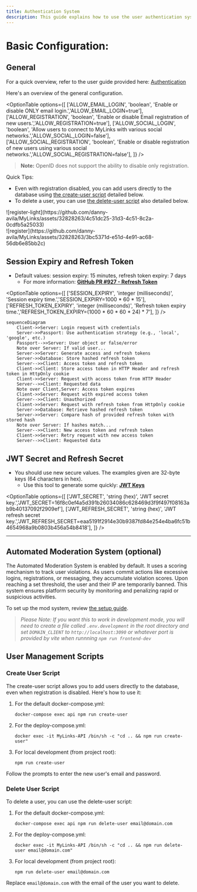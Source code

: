 ```yaml
---
title: Authentication System
description: This guide explains how to use the user authentication system of MyLinks, which offers secure and easy email and social logins. You will learn how to set up sign up, log in, password reset, and more.
--- 
```


# Basic Configuration:

## General

For a quick overview, refer to the user guide provided here: [Authentication](/docs/features/authentication)

Here's an overview of the general configuration.

<OptionTable
  options={[
    ['ALLOW_EMAIL_LOGIN', 'boolean', 'Enable or disable ONLY email login.','ALLOW_EMAIL_LOGIN=true'],
    ['ALLOW_REGISTRATION', 'boolean', 'Enable or disable Email registration of new users.','ALLOW_REGISTRATION=true'],
    ['ALLOW_SOCIAL_LOGIN', 'boolean', 'Allow users to connect to MyLinks with various social networks.','ALLOW_SOCIAL_LOGIN=false'],
    ['ALLOW_SOCIAL_REGISTRATION', 'boolean', 'Enable or disable registration of new users using various social networks.','ALLOW_SOCIAL_REGISTRATION=false'],
  ]}
/>

> **Note:** OpenID does not support the ability to disable only registration.

Quick Tips:

- Even with registration disabled, you can add users directly to the database using [the create-user script](#create-user-script) detailed below.
- To delete a user, you can use [the delete-user script](#delete-user-script) also detailed below.



<div style={{display: "flex", justifyContent: "center", alignItems: "center", flexDirection: "column"}}>
  <div className="image-light-theme">
    ![register-light](https://github.com/danny-avila/MyLinks/assets/32828263/4c51dc25-31d3-4c51-8c2a-0cdfb5a25033)
  </div>

  <div className="image-dark-theme">
    ![register](https://github.com/danny-avila/MyLinks/assets/32828263/3bc5371d-e51d-4e91-ac68-56db6e85bb2c)
  </div>
</div>


## Session Expiry and Refresh Token

- Default values: session expiry: 15 minutes, refresh token expiry: 7 days
  - For more information: **[GitHub PR #927 - Refresh Token](https://github.com/danny-avila/MyLinks/pull/927)**

<OptionTable
  options={[
    ['SESSION_EXPIRY', 'integer (milliseconds)', 'Session expiry time.','SESSION_EXPIRY=1000 * 60 * 15'],
    ['REFRESH_TOKEN_EXPIRY', 'integer (milliseconds)', 'Refresh token expiry time.','REFRESH_TOKEN_EXPIRY=(1000 * 60 * 60 * 24) * 7'],
  ]}
/>

``` mermaid
sequenceDiagram
    Client->>Server: Login request with credentials
    Server->>Passport: Use authentication strategy (e.g., 'local', 'google', etc.)
    Passport-->>Server: User object or false/error
    Note over Server: If valid user...
    Server->>Server: Generate access and refresh tokens
    Server->>Database: Store hashed refresh token
    Server-->>Client: Access token and refresh token
    Client->>Client: Store access token in HTTP Header and refresh token in HttpOnly cookie
    Client->>Server: Request with access token from HTTP Header
    Server-->>Client: Requested data
    Note over Client,Server: Access token expires
    Client->>Server: Request with expired access token
    Server-->>Client: Unauthorized
    Client->>Server: Request with refresh token from HttpOnly cookie
    Server->>Database: Retrieve hashed refresh token
    Server->>Server: Compare hash of provided refresh token with stored hash
    Note over Server: If hashes match...
    Server-->>Client: New access token and refresh token
    Client->>Server: Retry request with new access token
    Server-->>Client: Requested data
```

## JWT Secret and Refresh Secret

- You should use new secure values. The examples given are 32-byte keys (64 characters in hex). 
  - Use this tool to generate some quickly: **[JWT Keys](/toolkit/creds_generator)**

<OptionTable
  options={[
    ['JWT_SECRET', 'string (hex)', 'JWT secret key.','JWT_SECRET=16f8c0ef4a5d391b26034086c628469d3f9f497f08163ab9b40137092f2909ef'],
    ['JWT_REFRESH_SECRET', 'string (hex)', 'JWT refresh secret key.','JWT_REFRESH_SECRET=eaa5191f2914e30b9387fd84e254e4ba6fc51b4654968a9b0803b456a54b8418'],
  ]}
/>

---

## Automated Moderation System (optional)

The Automated Moderation System is enabled by default. It uses a scoring mechanism to track user violations. As users commit actions like excessive logins, registrations, or messaging, they accumulate violation scores. Upon reaching a set threshold, the user and their IP are temporarily banned. This system ensures platform security by monitoring and penalizing rapid or suspicious activities.

To set up the mod system, review [the setup guide](/docs/configuration/mod_system).

> *Please Note: If you want this to work in development mode, you will need to create a file called `.env.development` in the root directory and set `DOMAIN_CLIENT` to `http://localhost:3090` or whatever port  is provided by vite when runnning `npm run frontend-dev`*

## User Management Scripts

### Create User Script

The create-user script allows you to add users directly to the database, even when registration is disabled. Here's how to use it:

1. For the default docker-compose.yml:
   ```
   docker-compose exec api npm run create-user
   ```

2. For the deploy-compose.yml:
   ```
   docker exec -it MyLinks-API /bin/sh -c "cd .. && npm run create-user"
   ```

3. For local development (from project root):
   ```
   npm run create-user
   ```

Follow the prompts to enter the new user's email and password.

### Delete User Script

To delete a user, you can use the delete-user script:

1. For the default docker-compose.yml:
   ```
   docker-compose exec api npm run delete-user email@domain.com
   ```

2. For the deploy-compose.yml:
   ```
   docker exec -it MyLinks-API /bin/sh -c "cd .. && npm run delete-user email@domain.com"
   ```

3. For local development (from project root):
   ```
   npm run delete-user email@domain.com
   ```

Replace `email@domain.com` with the email of the user you want to delete.

